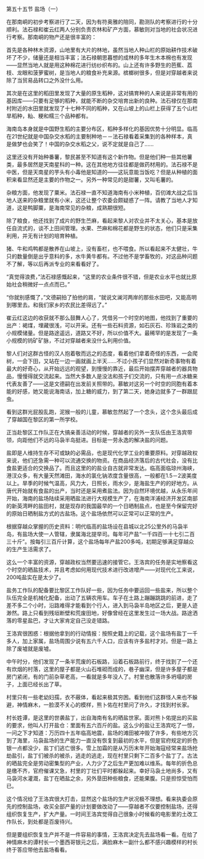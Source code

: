 

第五十五节 盐场（一）

在那南峒的初步考察进行了二天，因为有符奥雅的陪同，勘测队的考察进行的十分顺利。法石禄和崔云红两人分别负责农林和矿产方面，慕敏则对当地的社会状况进行考察。那南峒的物产还是很丰富的：

首先是各种林木资源，山地里有大片的林地，虽然当地人种山栏的原始耕作技术破坏了不少，储量还是相当丰富；法石禄朝思暮想的成林的多年生木本棉也有发现――显然当地人就是用这种棉花进行纺纱织布的。山上还有许多野生的芭蕉、荔枝、龙眼和菠萝蜜树，是当地人的粮食补充来源。槟榔树很多，但是对穿越者来说除了当贸易品转口之外没什么用。

其次是在这里的稻田里发现了大量的原生稻种，这对搞育种的人来说是非常有用的基因库――只要有足够的稻种，就能不断的杂交培育出新的良种。法石禄仅在那南村附近的水田里就发现了十七种不同的稻种，又在山坡上的山栏上获得了五个山栏旱稻种，籼、粳和糯三个品种都有。

海南岛本身就是中国野生稻的主要分布区，稻种多样化的基因优势十分明显。临高在21世纪就是中国杂交水稻的主要制种地－－法石禄看着采集到的各种样本，真是做梦也会笑了！中国的杂交水稻之父，说不定就是自己了……

这里还没有开始种番薯，黎民甚至不知道有这个新作物。但是他们种一些其他薯类，最多居然是天南星科的一种。这在其他地方往往都是做药材用的。法石禄不是中医，但是天南星的芋头有小毒他是知道的――这玩意能当饭吃？但是从种植的面积来看显然还是主要的作物之一。另外一种常见的是甜薯，又叫毛薯的。

杂粮方面，他发现了粟米。法石禄一直不知道海南有小米种植，百仞滩大战之后当地人送来的杂粮里就有小米，这还让整个农委会颇疑惑了一阵。请教了当地人才知道，这是鸭脚粟，是海南常见的杂粮，成熟期很短。

除了粮食，他还找到了成片的野生苎麻，看起来黎人对农业并不太关心，基本是放任自流式的，谈不上田间管理。水果、苎麻和棉花都是野生的状态，他们只是采集利用，并无有计划的培育种植。

猪、牛和鸡鸭都是散养在山坡上，没有畜栏，也不喂食。所以看起来不太健壮，牛只的数量倒是出乎意料的多，水牛黄牛都有。不过他不是学畜牧的，对这品种问题不了解，等以后再派专业的来看看好了。

“真觉得浪费，”法石禄感慨起来，“这里的农业条件很不错，但是农业水平也就比原始社会稍微好一点点而已。”

“你就别感慨了，”文德嗣拍了拍他的肩，“就说文澜河两岸的那些水田吧，又能高明到哪里去。和我们家乡的农民比差得远了。”

崔云红这边的收获就不那么鼓舞人心了，凭借另一个时空的地图，他找到了重要的出产：褐煤，埋藏很浅，可以开采。还有一些石料资源，如石灰石、珍珠岩之类的小规模储量。但是路途遥远，道路又不好，所以价值不大。最稀罕的是发现了一条小规模的钨矿矿脉，不过对穿越者来没什么利用价值。

黎人们对这群古怪的汉人抱着敬而远之的态度，看着他们拿着奇怪的东西，一会爬树，一会下田，又站在一边一画就画上半天……不过小孩子们显然对新奇事物有着最大的好奇心，从开始远远的观望，到慢慢的靠近，最后开始摆弄穿越者的器具物品，慢慢得就交流起来。当然大多数人是没法和孩子们交流的，只有用一点冰糖来代表友善了――这是文德嗣在出发前关照带的。慕敏对这另一个时空的同胞有着本能的好感，她又能说海南话，加上糖的威力，到了第二天，她身边就多了一群跟屁虫。

看到这群光屁股乱跑，泥猴一般的儿童，慕敏忽然起了一个念头，这个念头最后成了穿越国在黎区的第一所学校。

正当赴黎区工作队正在大搞亲善活动的时候，穿越者的另外一支队伍由王洛宾带领，向距他们不远的马袅半岛挺进。目标是一劳永逸的解决盐的问题。

盐即是人维持生存不可或缺的必需品，也是现代化学工业的重要原料。对穿越政权来说，他们还急需一种可以流通交换的物资。在商品经济落后的古代社会，没有比食盐更适合的交换品了。而且这里的的盐业自古就非常发达。临高面临琼州海峡，港汊众多，有大量天然滩田，海水的氯化钠浓度含量很高，一般都在1.5－2波美度以上。旱季的时候气温高，风力大，日照长，雨水少，是海盐生产的的好地方。从唐代开始就有食盐的出产，当时还是采用煮盐法。因为自然环境优越，从永乐年间开始，海南的盐场陆续采用晒盐法进行大规模生产了，在海南洋浦经济开发区南部的新英湾畔的盐田村，就是现存的我国最早的一个日晒制盐点，也是至今保留完好的原始日晒制盐方式的古盐场。这个盐场依然可以正常可以正常的生产。

根据穿越众掌握的历史资料：明代临高的盐场设在县城以北25公里外的马袅半岛，有盐场大使一人管辖，隶属海北提举司。每年可产盐“一千四百一十七引二百三十斤”。按每引三百斤计算，这个盐场每年产盐200多吨，初期足够满足穿越众的生产生活需求了。

这么一个丰富的资源，穿越政权当然要迅速的接管它。王洛宾的任务是实地察看这个时空的晒盐技术，并且考虑如何用现代技术进行改进增产――对现代化工来说，200吨盐实在是太少了。

盐务工作队的配备要比黎区工作队好一些，因为任务中要运回一些盐来，所以整个队伍完全是机械化配备，出动了五辆农用车。车子在土路上蹦蹦跳跳的前进，走了差不多二个小时，沿路难得才能看到个行人，进入到马袅半岛地区之后，更是人迹渺然。路上只看到残垣断壁和荒废田地，好像曾经在这里发生过一场大战。路途洒落的零星盐巴，才让大家肯定自己没走错路。

王洛宾很困惑：根据他拿到的行动情报：按照史籍上的记载，这个盐场有盐丁一千多人，加上家属，盐场周围少说有五六千人口，应该有许多盐村才对。但是一路上除了废墟就是废墟。

中午时分，他们发现了一条半荒废的石板路，沿着石板路前行，终于找到了一个还有炊烟的村落，这里的屋子都是火山石堆砌而成的，巷子幽深，但是许多屋子都是房门紧闭，有的门前杂草老高，一看就是多年没人了。村里也散落许多坍塌的房子，上面已经长出了草。

村里只有一些老幼妇孺，衣不蔽体，看起来极其穷困。看到他们这群怪人来也不躲避，神情麻木，一脸漠不关心的模样，熊卜佑在村里问了许久，才找到村长家。

村长姓谭，是这里的世袭盐丁，出自海南有名的晒盐世家。面对熊卜佑提出的买盐的要求，他叫人打开盐仓：里面有五六百斤的盐。这么少的盐让王洛宾吃了一惊，一问之下才知道：万历四十五年临高地震，盐场的滩田被冲毁了许多，有些地方沉到了海里，马袅盐场的生产能力一直没有恢复到最初的水平，但是官府规定的折色银一点都没少，盐丁们逃亡很多。雪上加霜的是从万历末年开始海寇经常来盐场抢劫盐引，盐丁们被杀的被杀，逃走的逃走，现在村里只剩下二百多个盐丁了。古法的晒盐完全是劳动密集型的产业，人力少了之后生产更加难以维系。每年的折色总是缴不齐，官府催课又急，村里的丁壮们平时都躲起来。幸好马袅土地尚多，又有马袅河水灌溉，盐丁在晒盐之余，另外垦田种些粮食，还能果腹。只是担惊受怕而已。

这个情况给了王洛宾很大打击，显然这个盐场的生产状况极不理想。看来执委会原先的控制盐场，收买全部产量的计划要做改动了――穿越者不仅要控制盐场，还得组织恢复生产，扩大产量。一时间王洛宾觉得自己很象小时候看的电影里的土改工作队长，到处都是百废待兴。

但是要组织恢复生产并不是一件容易的事情，王洛宾决定先去盐场看一看。在给了神情麻木的谭村长一个墨西哥银元之后，满脸麻木一副什么都不感兴趣模样的村长终于答应带他去盐场看看。

